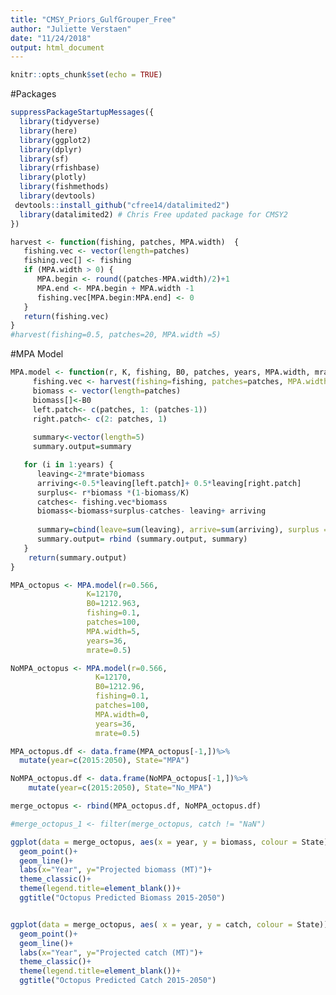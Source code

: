 ```yaml
---
title: "CMSY_Priors_GulfGrouper_Free"
author: "Juliette Verstaen"
date: "11/24/2018"
output: html_document
---
```


```r
knitr::opts_chunk$set(echo = TRUE)
```

#Packages 

```r
suppressPackageStartupMessages({
  library(tidyverse)
  library(here)
  library(ggplot2)
  library(dplyr)
  library(sf)
  library(rfishbase)
  library(plotly)
  library(fishmethods)
  library(devtools)
 devtools::install_github("cfree14/datalimited2") 
  library(datalimited2) # Chris Free updated package for CMSY2
})


```


```r
harvest <- function(fishing, patches, MPA.width)  {
   fishing.vec <- vector(length=patches)
   fishing.vec[] <- fishing 
   if (MPA.width > 0) {  
      MPA.begin <- round((patches-MPA.width)/2)+1
      MPA.end <- MPA.begin + MPA.width -1         
      fishing.vec[MPA.begin:MPA.end] <- 0        
   }
   return(fishing.vec)
}
#harvest(fishing=0.5, patches=20, MPA.width =5) 
```


#MPA Model 

```r
MPA.model <- function(r, K, fishing, B0, patches, years, MPA.width, mrate) {
     fishing.vec <- harvest(fishing=fishing, patches=patches, MPA.width=MPA.width)
     biomass <- vector(length=patches) 
     biomass[]<-B0
     left.patch<- c(patches, 1: (patches-1))
     right.patch<- c(2: patches, 1) 
  
     summary<-vector(length=5)
     summary.output=summary

   for (i in 1:years) {
      leaving<-2*mrate*biomass
      arriving<-0.5*leaving[left.patch]+ 0.5*leaving[right.patch]
      surplus<- r*biomass *(1-biomass/K)
      catches<- fishing.vec*biomass
      biomass<-biomass+surplus-catches- leaving+ arriving
      
      summary=cbind(leave=sum(leaving), arrive=sum(arriving), surplus = sum(surplus), catch=sum(catches), biomass = sum(biomass))
      summary.output= rbind (summary.output, summary)
   }
    return(summary.output) 
}

MPA_octopus <- MPA.model(r=0.566, 
                 K=12170,
                 B0=1212.963, 
                 fishing=0.1, 
                 patches=100,
                 MPA.width=5,
                 years=36, 
                 mrate=0.5)

NoMPA_octopus <- MPA.model(r=0.566,
                   K=12170, 
                   B0=1212.96, 
                   fishing=0.1, 
                   patches=100,
                   MPA.width=0, 
                   years=36, 
                   mrate=0.5) 

```


```r

MPA_octopus.df <- data.frame(MPA_octopus[-1,])%>%
  mutate(year=c(2015:2050), State="MPA")

NoMPA_octopus.df <- data.frame(NoMPA_octopus[-1,])%>%
    mutate(year=c(2015:2050), State="No_MPA")

merge_octopus <- rbind(MPA_octopus.df, NoMPA_octopus.df)

#merge_octopus_1 <- filter(merge_octopus, catch != "NaN")

ggplot(data = merge_octopus, aes(x = year, y = biomass, colour = State))+
  geom_point()+
  geom_line()+
  labs(x="Year", y="Projected biomass (MT)")+
  theme_classic()+
  theme(legend.title=element_blank())+
  ggtitle("Octopus Predicted Biomass 2015-2050")



```


```r
ggplot(data = merge_octopus, aes( x = year, y = catch, colour = State))+
  geom_point()+
  geom_line()+
  labs(x="Year", y="Projected catch (MT)")+
  theme_classic()+
  theme(legend.title=element_blank())+
  ggtitle("Octopus Predicted Catch 2015-2050")
        
```



















